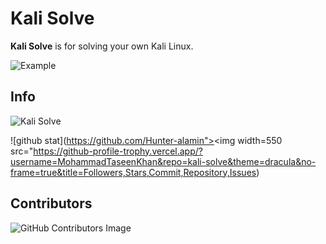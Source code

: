 
# Kali Solve

**Kali Solve** is for solving your own Kali Linux.


<Bleed>![Example](https://www.kalisolve.ml/demo.png)</Bleed>


## Info

![Kali Solve](https://github-readme-stats.vercel.app/api/pin/?username=MohammadTaseenKhan&repo=kali-solve&theme=vision-friendly-dark)


![github stat](https://github.com/Hunter-alamin"><img width=550 src="https://github-profile-trophy.vercel.app/?username=MohammadTaseenKhan&repo=kali-solve&theme=dracula&no-frame=true&title=Followers,Stars,Commit,Repository,Issues)

## Contributors

![GitHub Contributors Image](https://contrib.rocks/image?repo=MohammadTaseenKhan/kali-solve)
